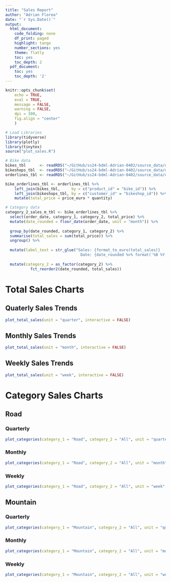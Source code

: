 ```yaml
---
title: "Sales Report"
author: "Adrian Florea"
date: "`r Sys.Date()`"
output:
  html_document:
    code_folding: none
    df_print: paged
    highlight: tango
    number_sections: yes
    theme: flatly
    toc: yes
    toc_depth: 2
  pdf_document:
    toc: yes
    toc_depth: '2'
---
```


```r
knitr::opts_chunk$set(
    echo = TRUE,
    eval = TRUE,
    message = FALSE,
    warning = FALSE,
    dpi = 300,
    fig.align = "center"
    )
```

```r
# Load Libraries
library(tidyverse)
library(plotly)
library(tinytex)
source("plot_sales.R")
```

```r
# Bike data
bikes_tbl      <- readRDS("~/GitHub/ss24-bdml-Adrian-0402/source_data/data products/bikes_tbl.rds")
bikeshops_tbl  <- readRDS("~/GitHub/ss24-bdml-Adrian-0402/source_data/data products/bikeshops_tbl.rds")
orderlines_tbl <- readRDS("~/GitHub/ss24-bdml-Adrian-0402/source_data/data products/orderlines_tbl.rds")

bike_orderlines_tbl <- orderlines_tbl %>%
    left_join(bikes_tbl,     by = c("product_id" = "bike_id")) %>%
    left_join(bikeshops_tbl, by = c("customer_id" = "bikeshop_id")) %>%
    mutate(total_price = price_euro * quantity)
```

```r
# Category data
category_2_sales_m_tbl <- bike_orderlines_tbl %>%
  select(order_date, category_1, category_2, total_price) %>%
  mutate(date_rounded = floor_date(order_date, unit = "month")) %>%
  
  group_by(date_rounded, category_1, category_2) %>%
  summarise(total_sales = sum(total_price)) %>%
  ungroup() %>%
  
  mutate(label_text = str_glue("Sales: {format_to_euro(total_sales)}
                                 Date: {date_rounded %>% format('%B %Y')}")) %>%
  
  mutate(category_2 = as_factor(category_2) %>%
           fct_reorder2(date_rounded, total_sales))
```

# Total Sales Charts {.tabset .tabset-fade .tabset-pills}

## Quaterly Sales Trends

```r
plot_total_sales(unit = "quarter", interactive = FALSE)
```

## Monthly Sales Trends

```r
plot_total_sales(unit = "month", interactive = FALSE)
```

## Weekly Sales Trends

```r
plot_total_sales(unit = "week", interactive = FALSE)
```

# Category Sales Charts {.tabset .tabset-fade .tabset-pills}

## Road {.tabset .tabset-fade}

### Quarterly

```r
plot_categories(category_1 = "Road", category_2 = "All", unit = "quarter", ncol = 1, interactive = FALSE)
```

### Monthly

```r
plot_categories(category_1 = "Road", category_2 = "All", unit = "month", ncol = 1, interactive = FALSE)
```

### Weekly

```r
plot_categories(category_1 = "Road", category_2 = "All", unit = "week", ncol = 1, interactive = FALSE)
```

## Mountain {.tabset .tabset-fade}

### Quarterly

```r
plot_categories(category_1 = "Mountain", category_2 = "All", unit = "quarter", ncol = 1, interactive = FALSE)
```

### Monthly

```r
plot_categories(category_1 = "Mountain", category_2 = "All", unit = "month", ncol = 1, interactive = FALSE)
```

### Weekly

```r
plot_categories(category_1 = "Mountain", category_2 = "All", unit = "week", ncol = 1, interactive = FALSE)
```